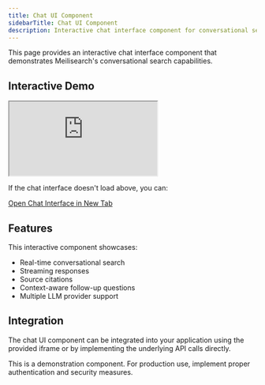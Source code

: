 ```yaml
---
title: Chat UI Component
sidebarTitle: Chat UI Component
description: Interactive chat interface component for conversational search
---
```


This page provides an interactive chat interface component that demonstrates Meilisearch's conversational search capabilities.

## Interactive Demo

<iframe 
  src="https://chat-frontend-iframe-fk5ekooet-meili.vercel.app/" 
  title="Embedded content"
  className="w-full h-96 rounded-xl"
  sandbox="allow-scripts allow-same-origin allow-forms allow-popups"
  allow="clipboard-write"
  onLoad="console.log('Iframe loaded successfully')"
  onError="console.log('Iframe failed to load')"
></iframe>

<div className="mt-4 text-center">
  <p className="text-sm text-gray-600 mb-2">If the chat interface doesn't load above, you can:</p>
  <a 
    href="https://chat-frontend-iframe-605rmlkao-meili.vercel.app/" 
    target="_blank" 
    rel="noopener noreferrer"
    className="inline-block px-4 py-2 bg-blue-500 text-white rounded-lg hover:bg-blue-600 transition-colors"
  >
    Open Chat Interface in New Tab
  </a>
</div>

## Features

This interactive component showcases:

- Real-time conversational search
- Streaming responses
- Source citations
- Context-aware follow-up questions
- Multiple LLM provider support

## Integration

The chat UI component can be integrated into your application using the provided iframe or by implementing the underlying API calls directly.

<Note>
This is a demonstration component. For production use, implement proper authentication and security measures.
</Note>
